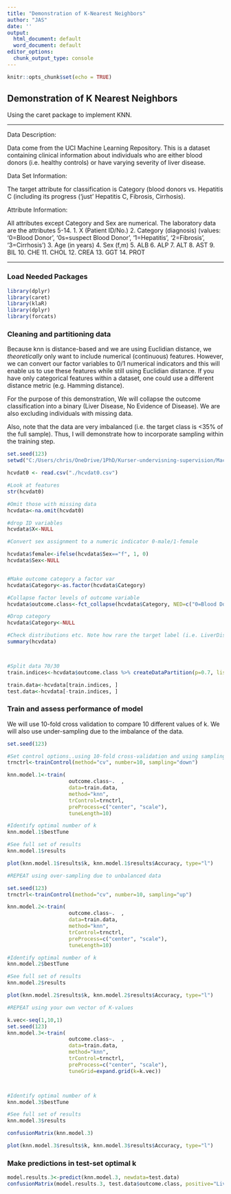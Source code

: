 ```yaml
---
title: "Demonstration of K-Nearest Neighbors"
author: "JAS"
date: ''
output:
  html_document: default
  word_document: default
editor_options:
  chunk_output_type: console
---
```


```r
knitr::opts_chunk$set(echo = TRUE)
```

## Demonstration of K Nearest Neighbors

Using the caret package to implement KNN.

***
Data Description: 

Data come from the UCI Machine Learning Repository. This is a dataset containing clinical information about individuals who are either blood donors (i.e. healthy controls) or have varying severity of liver disease.

Data Set Information:

The target attribute for classification is Category (blood donors vs. Hepatitis C (including its progress ('just' Hepatitis C, Fibrosis, Cirrhosis).


Attribute Information:

All attributes except Category and Sex are numerical. The laboratory data are the attributes 5-14.
1.  X (Patient ID/No.)
2.  Category (diagnosis) (values: '0=Blood Donor', '0s=suspect Blood Donor', '1=Hepatitis', '2=Fibrosis', '3=Cirrhosis')
3.  Age (in years)
4.  Sex (f,m)
5.  ALB
6.  ALP
7.  ALT
8.  AST
9.  BIL
10. CHE
11. CHOL
12. CREA
13. GGT
14. PROT

***
### Load Needed Packages

```r
library(dplyr)  
library(caret)
library(klaR)
library(dplyr) 
library(forcats)

```


### Cleaning and partitioning data

Because knn is distance-based and we are using Euclidian distance, we *theoretically* only want to include numerical (continuous) features. However, we can convert our factor variables to 0/1 numerical indicators and this will enable us to use these features while still using Euclidian distance. If you have only categorical features within a dataset, one could use a different distance metric (e.g. Hamming distance). 

For the purpose of this demonstration, We will collapse the outcome classification into a binary (Liver Disease, No Evidence of Disease). We are also excluding individuals with missing data.

Also, note that the data are very imbalanced (i.e. the target class is <35% of the full sample). Thus, I will demonstrate how to incorporate sampling within the training step.

```r
set.seed(123)
setwd("C:/Users/chris/OneDrive/1PhD/Kurser-undervisning-supervision/Machine learning/R")

hcvdat0 <- read.csv("./hcvdat0.csv")

#Look at features
str(hcvdat0)

#Omit those with missing data
hcvdata<-na.omit(hcvdat0)

#drop ID variables
hcvdata$X<-NULL

#Convert sex assignment to a numeric indicator 0-male/1-female

hcvdata$female<-ifelse(hcvdata$Sex=="f", 1, 0)
hcvdata$Sex<-NULL


#Make outcome category a factor var
hcvdata$Category<-as.factor(hcvdata$Category)

#Collapse factor levels of outcome variable
hcvdata$outcome.class<-fct_collapse(hcvdata$Category, NED=c("0=Blood Donor","0s=suspect Blood Donor"), LiverDisease=c("1=Hepatitis", "2=Fibrosis", "3=Cirrhosis"))

#Drop category 
hcvdata$Category<-NULL

#Check distributions etc. Note how rare the target label (i.e. LiverDisease) is within the dataset
summary(hcvdata)



#Split data 70/30
train.indices<-hcvdata$outcome.class %>% createDataPartition(p=0.7, list=F)

train.data<-hcvdata[train.indices, ]
test.data<-hcvdata[-train.indices, ]

```

### Train and assess performance of model

We will use 10-fold cross validation to compare 10 different values of k. We will also use under-sampling due to the imbalance of the data.

```r
set.seed(123)

#Set control options..using 10-fold cross-validation and using sampling due to unbalanced data
trnctrl<-trainControl(method="cv", number=10, sampling="down")

knn.model.1<-train(
                    outcome.class~.  , 
                    data=train.data, 
                    method="knn", 
                    trControl=trnctrl, 
                    preProcess=c("center", "scale"), 
                    tuneLength=10)

#Identify optimal number of k
knn.model.1$bestTune

#See full set of results
knn.model.1$results

plot(knn.model.1$results$k, knn.model.1$results$Accuracy, type="l")

#REPEAT using over-sampling due to unbalanced data

set.seed(123)
trnctrl<-trainControl(method="cv", number=10, sampling="up")

knn.model.2<-train(
                    outcome.class~.  , 
                    data=train.data, 
                    method="knn", 
                    trControl=trnctrl, 
                    preProcess=c("center", "scale"), 
                    tuneLength=10)

#Identify optimal number of k
knn.model.2$bestTune

#See full set of results
knn.model.2$results

plot(knn.model.2$results$k, knn.model.2$results$Accuracy, type="l")

#REPEAT using your own vector of K-values

k.vec<-seq(1,10,1)
set.seed(123)
knn.model.3<-train(
                    outcome.class~.  , 
                    data=train.data, 
                    method="knn", 
                    trControl=trnctrl, 
                    preProcess=c("center", "scale"), 
                    tuneGrid=expand.grid(k=k.vec))



#Identify optimal number of k
knn.model.3$bestTune

#See full set of results
knn.model.3$results

confusionMatrix(knn.model.3)

plot(knn.model.3$results$k, knn.model.3$results$Accuracy, type="l")

```

### Make predictions in test-set optimal k 

```r

model.results.3<-predict(knn.model.3, newdata=test.data)
confusionMatrix(model.results.3, test.data$outcome.class, positive="LiverDisease")
```

